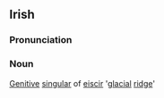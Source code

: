 ==Irish==
===Pronunciation===
{{IPA|[&#712;askr&#601;x]}}
===Noun===
[[Genitive]] [[singular]] of [[eiscir]] '[[glacial]] [[ridge]]'